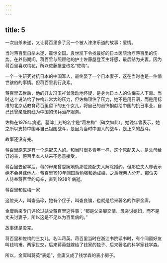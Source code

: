 ```yaml
---
---
---
```

title: 5
---



一次自杀未遂，又让蒋百里多了另一个被人津津乐道的故事：爱情。

当时蒋百里自杀未遂，震惊全国。袁世凯下令找最好的日本医院治疗蒋百里的伤势。在养伤期间，蒋百里与照顾他的护士佐藤屋登互生好感，最后结为夫妻。因为蒋百里喜欢梅花，所以佐藤屋登改名“佐梅”。

一个一生研究对抗日本的中国军人，最终娶了一个日本妻子，这在当时也是一件惊世骇俗的事情。但蒋百里我行我素。

蒋百里去世后，他的好友冯玉祥曾激动地怀疑，是身为日本人的佐梅夫人下毒。当时这个说法给了佐梅非常大的压力，但佐梅顶住了压力，她不是用日语，而是用标准的北京话教育蒋百里留下的五个女儿，将自己的首饰捐献给中国的抗日事业，自己还曾亲赴前线为中国的伤兵治疗服务。

佐梅在1978年病逝，墓碑上刻的名字是“蒋左梅”（碑文如此）。她晚年曾表示，她之所以支持中国与自己祖国战斗，是因为当时中国人的战斗，是正义的战斗。

故事还没有完。

蒋百里原来是有一个原配夫人的。和当时很多青年一样，这个原配夫人，是父母给订的亲，蒋百里本人从来不愿意接受。

蒋百里去留学后，蒋的母亲曾委婉地劝那位原配夫人解除婚约，但那位夫人却表示绝不会另嫁他人。蒋百里1910年回国后勉强和她成婚，之后就两人分开，那位夫人侍奉蒋百里的母亲，直到1938年病逝。

蒋百里和佐梅一家



这位夫人，叫查品珍，她有个侄子，叫查良镛，也就是后来著名的作家金庸。

金庸后来专门评论过姑父蒋百里这件事：“都是父亲攀交情、母亲讨媳妇，而不是丈夫讨妻子，所以这是不足以为百里病的。”

故事还是没完。

蒋百里和佐梅的三女儿，名叫蒋英。蒋百里当时在浙江书院读书时，有个同窗好友叫钱均甫。两家世交，后来蒋英就嫁给了钱家的独子、后来著名的科学家钱学森。

所以，金庸叫蒋英“表姐”，金庸又成了钱学森的表小舅子。